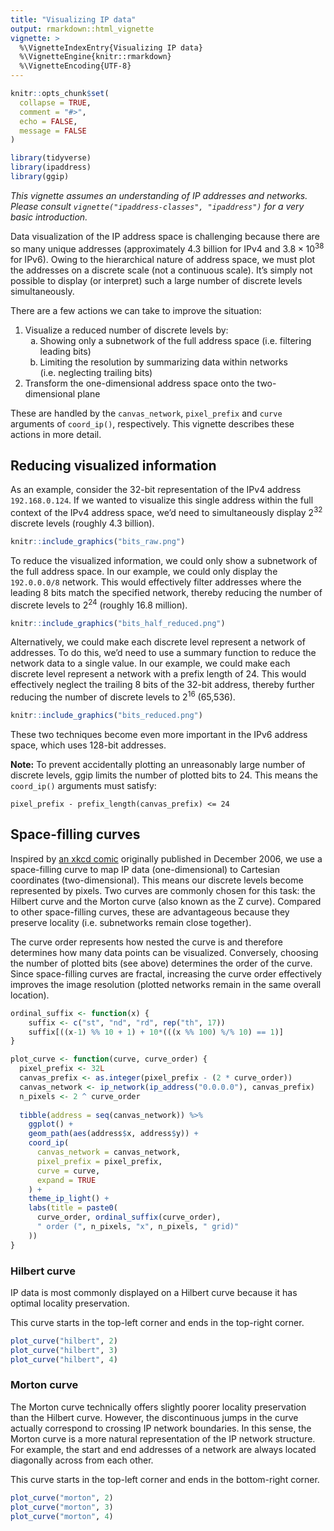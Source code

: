 ```yaml
---
title: "Visualizing IP data"
output: rmarkdown::html_vignette
vignette: >
  %\VignetteIndexEntry{Visualizing IP data}
  %\VignetteEngine{knitr::rmarkdown}
  %\VignetteEncoding{UTF-8}
---
```


```r
knitr::opts_chunk$set(
  collapse = TRUE,
  comment = "#>",
  echo = FALSE,
  message = FALSE
)
```

```r
library(tidyverse)
library(ipaddress)
library(ggip)
```

*This vignette assumes an understanding of IP addresses and networks.*
*Please consult `vignette("ipaddress-classes", "ipaddress")` for a very basic introduction.*

Data visualization of the IP address space is challenging because there are so many unique addresses (approximately 4.3 billion for IPv4 and $3.8 \times 10^{38}$ for IPv6).
Owing to the hierarchical nature of address space, we must plot the addresses on a discrete scale (not a continuous scale).
It's simply not possible to display (or interpret) such a large number of discrete levels simultaneously.

There are a few actions we can take to improve the situation:

1. Visualize a reduced number of discrete levels by:
    a. Showing only a subnetwork of the full address space (i.e. filtering leading bits)
    b. Limiting the resolution by summarizing data within networks (i.e. neglecting trailing bits)
2. Transform the one-dimensional address space onto the two-dimensional plane

These are handled by the `canvas_network`, `pixel_prefix` and `curve` arguments of `coord_ip()`, respectively.
This vignette describes these actions in more detail.


## Reducing visualized information

As an example, consider the 32-bit representation of the IPv4 address `192.168.0.124`.
If we wanted to visualize this single address within the full context of the IPv4 address space, we'd need to simultaneously display $2^{32}$ discrete levels (roughly 4.3 billion).

```r
knitr::include_graphics("bits_raw.png")
```

To reduce the visualized information, we could only show a subnetwork of the full address space.
In our example, we could only display the `192.0.0.0/8` network.
This would effectively filter addresses where the leading 8 bits match the specified network, thereby reducing the number of discrete levels to $2^{24}$ (roughly 16.8 million).

```r
knitr::include_graphics("bits_half_reduced.png")
```

Alternatively, we could make each discrete level represent a network of addresses.
To do this, we'd need to use a summary function to reduce the network data to a single value.
In our example, we could make each discrete level represent a network with a prefix length of 24.
This would effectively neglect the trailing 8 bits of the 32-bit address, thereby further reducing the number of discrete levels to $2^{16}$ (65,536).

```r
knitr::include_graphics("bits_reduced.png")
```

These two techniques become even more important in the IPv6 address space, which uses 128-bit addresses.

**Note:** To prevent accidentally plotting an unreasonably large number of discrete levels, ggip limits the number of plotted bits to 24.
This means the `coord_ip()` arguments must satisfy:

```
pixel_prefix - prefix_length(canvas_prefix) <= 24
```

## Space-filling curves

Inspired by [an xkcd comic](https://xkcd.com/195/) originally published in December 2006, we use a space-filling curve to map IP data (one-dimensional) to Cartesian coordinates (two-dimensional).
This means our discrete levels become represented by pixels.
Two curves are commonly chosen for this task: the Hilbert curve and the Morton curve (also known as the Z curve).
Compared to other space-filling curves, these are advantageous because they preserve locality (i.e. subnetworks remain close together).

The curve order represents how nested the curve is and therefore determines how many data points can be visualized.
Conversely, choosing the number of plotted bits (see above) determines the order of the curve.
Since space-filling curves are fractal, increasing the curve order effectively improves the image resolution (plotted networks remain in the same overall location).

```r
ordinal_suffix <- function(x) {
    suffix <- c("st", "nd", "rd", rep("th", 17))
    suffix[((x-1) %% 10 + 1) + 10*(((x %% 100) %/% 10) == 1)]
}

plot_curve <- function(curve, curve_order) {
  pixel_prefix <- 32L
  canvas_prefix <- as.integer(pixel_prefix - (2 * curve_order))
  canvas_network <- ip_network(ip_address("0.0.0.0"), canvas_prefix)
  n_pixels <- 2 ^ curve_order
  
  tibble(address = seq(canvas_network)) %>%
    ggplot() +
    geom_path(aes(address$x, address$y)) +
    coord_ip(
      canvas_network = canvas_network,
      pixel_prefix = pixel_prefix,
      curve = curve,
      expand = TRUE
    ) +
    theme_ip_light() +
    labs(title = paste0(
      curve_order, ordinal_suffix(curve_order),
      " order (", n_pixels, "x", n_pixels, " grid)"
    ))
}
```

### Hilbert curve

IP data is most commonly displayed on a Hilbert curve because it has optimal locality preservation.

This curve starts in the top-left corner and ends in the top-right corner.

```r
plot_curve("hilbert", 2)
plot_curve("hilbert", 3)
plot_curve("hilbert", 4)
```


### Morton curve

The Morton curve technically offers slightly poorer locality preservation than the Hilbert curve.
However, the discontinuous jumps in the curve actually correspond to crossing IP network boundaries.
In this sense, the Morton curve is a more natural representation of the IP network structure.
For example, the start and end addresses of a network are always located diagonally across from each other.

This curve starts in the top-left corner and ends in the bottom-right corner.

```r
plot_curve("morton", 2)
plot_curve("morton", 3)
plot_curve("morton", 4)
```
